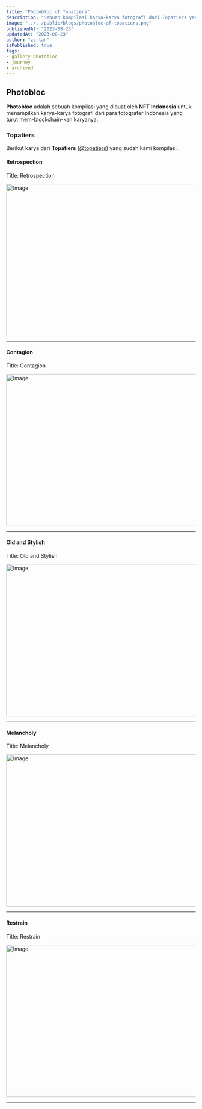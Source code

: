 ```yaml
---
title: "Photobloc of Topatiers"
description: "Sebuah kompilasi karya-karya fotografi dari Topatiers yang dibuat oleh NFT Indonesia."
image: "../../public/blogs/photobloc-of-topatiers.png"
publishedAt: "2023-08-23"
updatedAt: "2023-08-23"
author: "zortan"
isPublished: true
tags:
- gallery photobloc
- journey
- archived
---
```


## Photobloc

**Photobloc** adalah sebuah kompilasi yang dibuat oleh **NFT Indonesia** untuk menampilkan karya-karya fotografi dari para fotografer Indonesia yang turut mem-blockchain-kan karyanya.

### Topatiers

Berikut karya dari **Topatiers** ([@topatiers](https://x.com/topatiers)) yang sudah kami kompilasi.

#### Retrospection

Title: Retrospection  

<Image
  src="https://ipfs.io/ipfs/QmeFXMZybcWVwf1tVt6VRemMcsYNNuab6Rv9qTW4GjTtHu/photobloc-of-topatiers-0.png"
  width="718"
  height="404"
  alt="Image"
  sizes="100vw"
/>

---

#### Contagion

Title: Contagion  

<Image
  src="https://ipfs.io/ipfs/QmeFXMZybcWVwf1tVt6VRemMcsYNNuab6Rv9qTW4GjTtHu/photobloc-of-topatiers-1.png"
  width="718"
  height="404"
  alt="Image"
  sizes="100vw"
/>

---

#### Old and Stylish

Title: Old and Stylish  

<Image
  src="https://ipfs.io/ipfs/QmeFXMZybcWVwf1tVt6VRemMcsYNNuab6Rv9qTW4GjTtHu/photobloc-of-topatiers-2.png"
  width="718"
  height="404"
  alt="Image"
  sizes="100vw"
/>

---

#### Melancholy

Title: Melancholy  

<Image
  src="https://ipfs.io/ipfs/QmeFXMZybcWVwf1tVt6VRemMcsYNNuab6Rv9qTW4GjTtHu/photobloc-of-topatiers-3.png"
  width="718"
  height="404"
  alt="Image"
  sizes="100vw"
/>

---

#### Restrain

Title: Restrain  

<Image
  src="https://ipfs.io/ipfs/QmeFXMZybcWVwf1tVt6VRemMcsYNNuab6Rv9qTW4GjTtHu/photobloc-of-topatiers-4.png"
  width="718"
  height="404"
  alt="Image"
  sizes="100vw"
/>

---